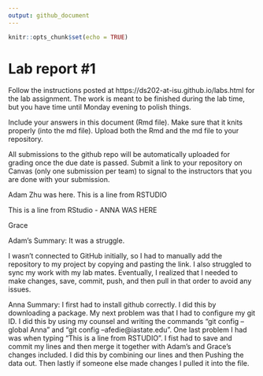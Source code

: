 ```yaml
---
output: github_document
---
```


<!-- README.md is generated from README.Rmd. Please edit the README.Rmd file -->


```r
knitr::opts_chunk$set(echo = TRUE)
```

# Lab report #1

Follow the instructions posted at https://ds202-at-isu.github.io/labs.html for the lab assignment. The work is meant to be finished during the lab time, but you have time until Monday evening to polish things.

Include your answers in this document (Rmd file). Make sure that it knits properly (into the md file). Upload both the Rmd and the md file to your repository.  

All submissions to the github repo will be automatically uploaded for grading once the due date is passed.
Submit a link to your repository on Canvas (only one submission per team) to signal to the instructors that you are done with your submission.


Adam Zhu was here. This is a line from RSTUDIO

This is a line from RStudio - ANNA WAS HERE

Grace

Adam's Summary: It was a struggle.

I wasn’t connected to GitHub initially, so I had to manually add the repository to my project by copying and pasting the link. I also struggled to sync my work with my lab mates. Eventually, I realized that I needed to make changes, save, commit, push, and then pull in that order to avoid any issues.

Anna Summary: 
I first had to install github correctly. I did this by downloading a package. My next problem was that I had to configure my git ID. I did this by using my counsel and writing the commands "git config --global Anna" and "git config --afedie@iastate.edu". One last problem I had was when typing "This is a line from RSTUDIO". I fist had to save and commit my lines and then merge it together with Adam's and Grace's changes included. I did this by combining our lines and then Pushing the data out. Then lastly if someone else made changes I pulled it into the file.

